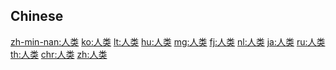 {{also|人類}}
==Chinese==
{{zh-see|人類}}

[[zh-min-nan:人类]]
[[ko:人类]]
[[lt:人类]]
[[hu:人类]]
[[mg:人类]]
[[fj:人类]]
[[nl:人类]]
[[ja:人类]]
[[ru:人类]]
[[th:人类]]
[[chr:人类]]
[[zh:人类]]